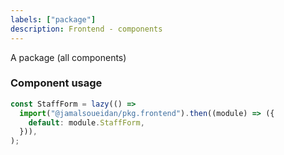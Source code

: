 ```yaml
---
labels: ["package"]
description: Frontend - components
---
```


A package (all components)

### Component usage

```js
const StaffForm = lazy(() =>
  import("@jamalsoueidan/pkg.frontend").then((module) => ({
    default: module.StaffForm,
  })),
);
```
